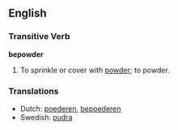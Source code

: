 {{rfv}}
==English==

===Transitive Verb===
'''bepowder'''

# To sprinkle or cover with [[powder]]; to powder.

===Translations===
*Dutch: [[poederen]], [[bepoederen]]
*Swedish: [[pudra]]